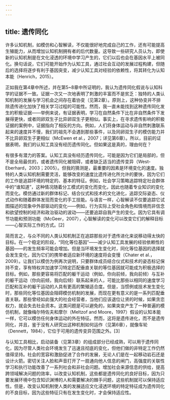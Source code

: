 ```yaml
---
---
---
```

title: 遗传同化
---




许多认知机制，如模仿和心智解读，不仅能很好地完成自己的工作，还有可能提高生殖能力，从而增加认知机制拥有者的后代数量。这导致一些研究人员认为，即使新的认知机制是在文化浸透的环境中学习产生的，它们以后也会在基因水平上被同化。换句话说，它们可能开始作为认知工具，通过社会互动的发展过程构建，但随后的选择将逐步有利于基因突变，减少认知工具对经验的依赖性，将其转化为认知本能（Henrich，2015）。

正如我在第4章中所述，并在第5~8章中所证明的，我认为遗传同化假说与认知科学的证据不一致。证据一次又一次地表明了刺激的丰富而不是贫乏：独特的人类认知机制的发展与学习机会之间存在着协变（见第2章）。原则上，这种协变并不排除遗传进化加快了相关学习过程的可能性。然而，我一直未能找到这种遗传同化发生的积极证据——举例来说，有证据表明，学习在自然条件下比在非自然条件下发展得更快，或者同卵双生子比异卵双生子更相似。事实上，在寻求遗传影响的积极证据的案例中，证据指向了相反的方向。例如，人们将身体运动与非自然刺激联系起来的速度并不慢，我们的祖先不会遇到那些事件，以及同卵双生子的模仿能力并不比异卵双生子更相似（McEwen et al.，2007；详见第6章）。所以，目前的证据表明，我们的认知工具没有经历遗传同化。但如果这是真的，理由何在？

有很多有潜力的答案。认知工具没有经历遗传同化，可能是因为它们是局部的，但不是全局最优的，或者遗传同化被阻碍，或者缺乏适当的遗传变异（West-Eberhard，2003；2005）。但我的猜测是，最重要的因素是环境变化的速度。独特的人类认知机制需要灵活，能够改变的速度比遗传进化所允许的要快，因为它们的工作是追踪环境的特定的、基本的特征。例如，社会学习策略追踪特定社会群体中的“谁知道”，这种情况随着分工模式的变化而变化，因此也随着专业知识的变化而变化。模仿通过新的群体标记、结合仪式和技术的文化进化，追踪交际姿态、仪式动作和随着群体发现而变化的手工技能。与语言一样，心智解读不仅要追踪它试图描述的现象中外部驱动的变化——例如，行为实际上受社会角色和情境而非信念和欲望控制的经济和政治驱动的波动——还要追踪自我产生的变化。因为它具有调节功能和预测功能（McGeer，2007），心智解读的变化可以改变它们的解释目标——心智实际工作的方式。[2]

简而言之，与众不同的人类认知机制正在追踪那些对于遗传进化来说移动得太快的目标。在一个稳定的阶段，“同化等位基因”——减少认知工具发展的经验依赖性的基因——的发生频率可能会增加。但是当环境发生变化时，同化等位基因的选择就会发生变化，因为它们的携带者适应新环境的速度将会变慢（Chater et al.，2009）。让我们以模仿为例再次说明，只要群体成员结合仪式和技术的姿态标记保持不变，享有特权并加速学习特定匹配垂直关联的等位基因就可能成为积极选择的目标。例如，那些更容易将匹配的躯干运动（例如，你向前倾，我向前倾）与互补的躯干运动（你向前倾，我向后倾）联系起来的人，可能比那些以相同的速度学习匹配和互补的躯干运动的人具有更高的繁殖适合度。但是，当惯例或技术发生变化时，那些同化等位基因会阻碍模仿机制的发展，而现在更有意义的是一系列匹配垂直关联。那些曾经如此强大的社会经营者，当他们应该退位让贤的时候，如果贪恋权力，就会失去社会资本。这类问题是可以避免的，如果突变产生了一种普遍的模仿机制，就像梅尔特佐夫和摩尔（Meltzof and Moore，1997）假设的认知本能一样，它可以模仿任何身体运动的外在特征。然而，这将是遗传进化，而不是遗传同化，并且，鉴于没有人研究出这种机制如何运作（见第6章），就像车轮（Dennett，1984），它位于可用的遗传变异范围之外。[3]

与认知工具相比，启动装备（见第3章）的组成部分已经成熟，可以用于遗传同化，因为尽管人类社会环境发生了迅速且彻底的变化，但他们做的非特定工作仍然值得坚持。社会的宽容和激励促进了合作的发展，无论人们是在一起移动岩石还是设计火箭。密切关注人脸和声音打开了一扇通向他人信息的闸门，高强度的关联性学习和执行功能改善了一系列社会和非社会问题。增加社会来源信息的供给，提高跨领域解决问题的效率，以改变认知机制，这些都是遗传同化的良好目标，因为只要发展环境中包含知识渊博的人和需要解决的棘手问题，这些机制就可以保持适应性。但是，改变认知机制使人类的发展适应文化浸透环境的特定特征成为遗传同化的不良目标，因为这些特征只有在发生变化时，才会保持适应性。